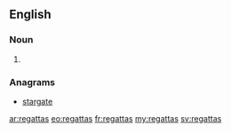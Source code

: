 ==English==

===Noun===
{{head|en|plural}}

# {{plural of|regatta|lang=en|nocat=1}}

===Anagrams===
* [[stargate#English|stargate]]

[[ar:regattas]]
[[eo:regattas]]
[[fr:regattas]]
[[my:regattas]]
[[sv:regattas]]